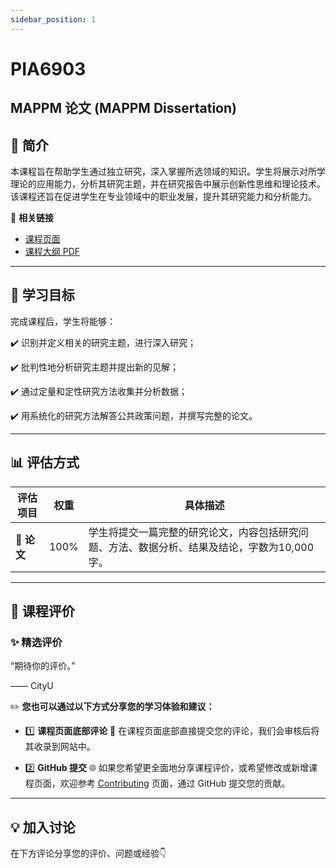 ```yaml
---
sidebar_position: 1
---
```


# PIA6903
## MAPPM 论文 (MAPPM Dissertation)

## **📘 简介**
本课程旨在帮助学生通过独立研究，深入掌握所选领域的知识。学生将展示对所学理论的应用能力，分析其研究主题，并在研究报告中展示创新性思维和理论技术。该课程还旨在促进学生在专业领域中的职业发展，提升其研究能力和分析能力。

🔗 **相关链接**
- [课程页面](https://www.cityu.edu.hk/catalogue/pg/202425/course/PIA6903.htm)
- [课程大纲 PDF](https://www.cityu.edu.hk/catalogue/pg/202425/course/PIA6903.pdf)

---

## **🎯 学习目标**

完成课程后，学生将能够：

✔️ 识别并定义相关的研究主题，进行深入研究；

✔️ 批判性地分析研究主题并提出新的见解；

✔️ 通过定量和定性研究方法收集并分析数据；

✔️ 用系统化的研究方法解答公共政策问题，并撰写完整的论文。

---

## **📊 评估方式**

| **评估项目**               | **权重** | **具体描述**                                                                                       |
|---------------------------|---------|---------------------------------------------------------------------------------------------------|
| **📄 论文**                 | 100%    | 学生将提交一篇完整的研究论文，内容包括研究问题、方法、数据分析、结果及结论，字数为10,000字。       |

---

## **💬 课程评价**

### ✨ **精选评价**
<div className={commentStyles.commentBox}>
    <p className={commentStyles.commentText}>
        “期待你的评价。”
    </p>
    <p className={commentStyles.commentAuthor}>—— CityU</p>
</div>

✏️ **您也可以通过以下方式分享您的学习体验和建议：**

- 1️⃣ **课程页面底部评论**
💬 在课程页面底部直接提交您的评论，我们会审核后将其收录到网站中。

- 2️⃣ **GitHub 提交**
🌐 如果您希望更全面地分享课程评价，或希望修改或新增课程页面，欢迎参考 [Contributing](https://penjc.github.io/CityU/contributing) 页面，通过 GitHub 提交您的贡献。

---

## **💡 加入讨论**

在下方评论分享您的评价、问题或经验👇
<Utterances />